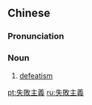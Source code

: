 ==Chinese==
{{zh-forms|s=失败主义|type=22}}

===Pronunciation===
{{zh-pron
|m=shībài zhǔyì
|cat=n
}}

===Noun===
{{zh-noun}}

# [[defeatism]]

[[pt:失敗主義]]
[[ru:失敗主義]]